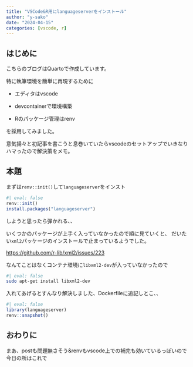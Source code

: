 ```yaml
---
title: "VSCode&R用にlanguageserverをインストール"
author: "y-sako"
date: "2024-04-15"
categories: [vscode, r]
---
```


## はじめに

こちらのブログはQuartoで作成しています。

特に執筆環境を簡単に再現するために

- エディタはvscode

- devcontainerで環境構築

- Rのパッケージ管理はrenv

を採用してみました。

意気揚々と初記事を書こうと息巻いていたらvscodeのセットアップでいきなりハマったので解決策をメモ。

## 本題

まずは`renv::init()`して`languageserver`をインスト

```r
#| eval: false
renv::init()
install.packages("languageserver")
```

しようと思ったら弾かれる、、

いくつかのパッケージが上手く入っていなかったので順に見ていくと、
だいたい`xml2`パッケージのインストールで止まっているようでした。

[https://github.com/r-lib/xml2/issues/223]()

なんてことはなくコンテナ環境に`libxml2-dev`が入っていなかったので

```bash
#| eval: false
sudo apt-get install libxml2-dev
```

入れてあげるとすんなり解決しました、Dockerfileに追記しとこ、、

```r
#| eval: false
library(languageserver)
renv::snapshot()
```

## おわりに

まあ、postも問題無さそう&renvもvscode上での補完も効いているっぽいので今日の所はこれで